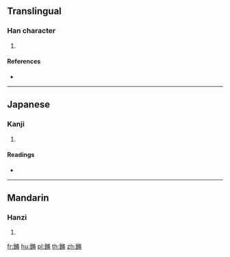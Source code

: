{{character info/new}}
==Translingual==

===Han character===
{{Han char|rn=167|rad=金|as=11|sn=19|four=|canj=COLB}}

# {{defn|Han|sort=金11}}

====References====
* {{Han ref|kx=1319.070|dkj=40776|dj=1819.070|hdz=64249.110|uh=93C5|ud=37829}}

----

==Japanese==

===Kanji===
{{ja-kanji|grade=|rs=金11}}

# {{defn|lang=ja|sort=金11}}

====Readings====
* {{ja-readings|on=[[うう]] (shyū), [[しゅ]] (shu)|kun=[[きたへる]] (kitaheru)|nanori=}}

----

==Mandarin==

===Hanzi===
{{cmn-hanzi|pin=[[xiū]] ([[xiu1]])|wg=hsiu<sup>1</sup>}}

# {{defn|lang=cmn|sort=金11}}

[[fr:鏅]]
[[hu:鏅]]
[[pl:鏅]]
[[th:鏅]]
[[zh:鏅]]
